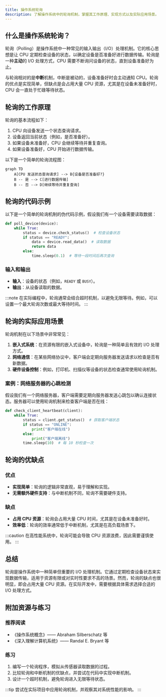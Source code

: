```yaml
---
title: 操作系统轮询
description: 了解操作系统中的轮询机制，掌握其工作原理、实现方式以及实际应用场景。
---
```


## 什么是操作系统轮询？

轮询（Polling）是操作系统中一种常见的输入输出（I/O）处理机制。它的核心思想是让 CPU 定期检查设备的状态，以确定设备是否准备好进行数据传输。轮询是一种**主动**的 I/O 处理方式，CPU 需要不断询问设备的状态，直到设备准备好为止。

与轮询相对的是**中断**机制，中断是被动的，设备准备好时会主动通知 CPU。轮询的优点是实现简单，但缺点是会占用大量 CPU 资源，尤其是在设备未准备好时，CPU 会一直处于忙碌等待状态。

## 轮询的工作原理

轮询的基本流程如下：

1. CPU 向设备发送一个状态查询请求。
2. 设备返回当前状态（例如，是否准备好）。
3. 如果设备未准备好，CPU 会继续等待并重复查询。
4. 如果设备准备好，CPU 开始进行数据传输。

以下是一个简单的轮询流程图：

```mermaid
graph TD
    A[CPU 发送状态查询请求] --> B{设备是否准备好?}
    B -- 是 --> C[进行数据传输]
    B -- 否 --> D[继续等待并重复查询]
```

## 轮询的代码示例

以下是一个简单的轮询机制的伪代码示例，假设我们有一个设备需要读取数据：

```python
def poll_device(device):
    while True:
        status = device.check_status()  # 检查设备状态
        if status == "READY":
            data = device.read_data()  # 读取数据
            return data
        else:
            time.sleep(0.1)  # 等待一段时间后再次查询
```

### 输入和输出

- **输入**：设备的状态（例如，`READY` 或 `BUSY`）。
- **输出**：从设备读取的数据。

:::note
在实际编程中，轮询通常会结合超时机制，以避免无限等待。例如，可以设置一个最大轮询次数或最大等待时间。
:::

## 轮询的实际应用场景

轮询机制在以下场景中非常常见：

1. **嵌入式系统**：在资源有限的嵌入式设备中，轮询是一种简单且有效的 I/O 处理方式。
2. **网络通信**：在某些网络协议中，客户端会定期向服务器发送请求以检查是否有新数据。
3. **硬件设备控制**：例如，打印机、扫描仪等设备的状态检查通常使用轮询机制。

### 案例：网络服务器的心跳检测

假设我们有一个网络服务器，客户端需要定期向服务器发送心跳包以确认连接状态。服务器可以使用轮询机制来检查客户端是否在线：

```python
def check_client_heartbeat(client):
    while True:
        status = client.get_status()  # 获取客户端状态
        if status == "ONLINE":
            print("客户端在线")
        else:
            print("客户端离线")
        time.sleep(10)  # 每 10 秒检查一次
```

## 轮询的优缺点

### 优点
- **实现简单**：轮询的逻辑非常直观，易于理解和实现。
- **无需额外硬件支持**：与中断机制不同，轮询不需要硬件支持。

### 缺点
- **占用 CPU 资源**：轮询会占用大量 CPU 时间，尤其是在设备未准备好时。
- **效率低**：轮询的效率通常低于中断机制，尤其是在高负载场景下。

:::caution
在高性能系统中，轮询可能会导致 CPU 资源浪费，因此需要谨慎使用。
:::

## 总结

轮询是操作系统中一种简单但重要的 I/O 处理机制。它通过定期检查设备状态来实现数据传输，适用于资源有限或对实时性要求不高的场景。然而，轮询的缺点也很明显，即会占用大量 CPU 资源。在实际开发中，需要根据具体需求选择合适的 I/O 处理方式。

## 附加资源与练习

### 推荐阅读
- 《操作系统概念》—— Abraham Silberschatz 等
- 《深入理解计算机系统》—— Randal E. Bryant 等

### 练习
1. 编写一个轮询程序，模拟从传感器读取数据的过程。
2. 比较轮询和中断机制的优缺点，并尝试在代码中实现中断机制。
3. 设计一个超时机制，避免轮询进入无限等待状态。

:::tip
尝试在实际项目中应用轮询机制，并观察其对系统性能的影响。
:::